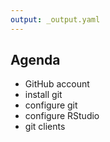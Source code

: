 ```yaml
---
output: _output.yaml
---
```


## Agenda

- GitHub account
- install git
- configure git
- configure RStudio
- git clients
